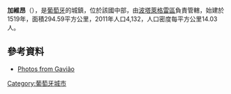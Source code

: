{{Coord|39|27|N|7|56|W|display=title}}

'''加維昂'''（{{lang-pt|Gavião}}），是[[葡萄牙|葡萄牙]]的城鎮，位於該國中部，由[[波塔萊格雷區|波塔萊格雷區]]負責管轄，始建於1519年，面積294.59平方公里，2011年人口4,132，人口密度每平方公里14.03人。

==參考資料==
* [http://www.flickr.com/photos/vitor107/sets/72157600126896016/ Photos from Gavião]{{Wayback|url=http://www.flickr.com/photos/vitor107/sets/72157600126896016/ |date=20190126092918 }}

{{Portugal-geo-stub}}
[[Category:葡萄牙城市|Category:葡萄牙城市]]